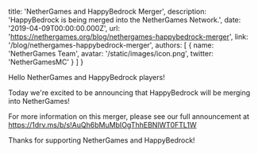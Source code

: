 
  title: 'NetherGames and HappyBedrock Merger',
  description: 'HappyBedrock is being merged into the NetherGames Network.',
  date: '2019-04-09T00:00:00.000Z',
  url: 'https://nethergames.org/blog/nethergames-happybedrock-merger',
  link: '/blog/nethergames-happybedrock-merger',
  authors: [
    {
      name: 'NetherGames Team',
      avatar: '/static/images/icon.png',
      twitter: 'NetherGamesMC'
    }
  ]
}


Hello NetherGames and HappyBedrock players!

Today we're excited to be announcing that HappyBedrock will be merging into NetherGames!

For more information on this merger, please see our full announcement at https://1drv.ms/b/s!AuQh6bMuMbIOgThhEBNlWT0FTL1W

Thanks for supporting NetherGames and HappyBedrock!

<style jsx>{`
  table {
    margin: 0 auto 30px;
  }
  table td,
  table th {
    padding: 10px 20px;
  }
  table th {
    font-weight: normal;
    font-size: 12px;
    color: #9b9b9b;
    padding-bottom: 0px;
  }
  table td:first-child {
    width: 55%;
  }
  table td {
    font-size: 14px;
    vertical-align: middle;
  }
  table td:last-child {
    color: #067df7;
  }
  table td:not(:first-child) {
    text-align: center;
  }
  table td em {
    font-weight: normal;
    font-size: 10px;
    text-transform: uppercase;
    font-style: normal;
    display: block;
  }
  // CSS only media query for mobile
  @media screen and (max-width: 640px) {
    table td,
    table th {
      padding: 10px 10px;
    }
  }
`}</style>
